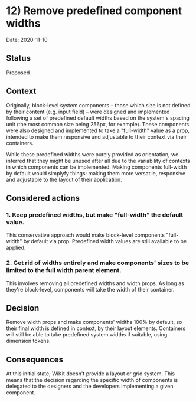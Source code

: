 
<Meta title="Documentation/Decisions and ADRs/ADRs/0012) Remove predefined widths" />

# 12) Remove predefined component widths

Date: 2020-11-10

## Status

Proposed

## Context

Originally, block-level system components – those which size is not defined by their content (e.g. input field) – were designed and implemented following a set of predefined default widths based on the system's spacing unit (the most common size being 256px, for example). 
These components were also designed and implemented to take a "full-width" value as a prop, intended to make them responsive and adjustable to their context via their containers.

While these predefined widths were purely provided as orientation, we inferred that they might be unused after all due to the variability of contexts in which components can be implemented. 
Making components full-width by default would simplyfy things: making them more versatile, responsive and adjustable to the layout of their application. 

## Considered actions

### 1. Keep predefined widths, but make "full-width" the default value.

This conservative approach would make block-level components "full-width" by default via prop. Predefined width values are still available to be applied.

### 2. Get rid of widths entirely and make components' sizes to be limited to the full width parent element.

This involves removing all predefined widths and width props. As long as they're block-level, components will take the width of their container.

## Decision

Remove width props and make components' widths 100% by default, so their final width is defined in context, by their layout elements. 
Containers will still be able to take predefined system widths if suitable, using dimension tokens.

## Consequences

At this initial state, WiKit doesn't provide a layout or grid system. This means that the decision regarding the specific width of components is delegated to the designers and the developers implementing a given component.
